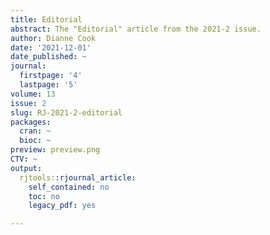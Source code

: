 ```yaml
---
title: Editorial
abstract: The "Editorial" article from the 2021-2 issue.
author: Dianne Cook
date: '2021-12-01'
date_published: ~
journal:
  firstpage: '4'
  lastpage: '5'
volume: 13
issue: 2
slug: RJ-2021-2-editorial
packages:
  cran: ~
  bioc: ~
preview: preview.png
CTV: ~
output:
  rjtools::rjournal_article:
    self_contained: no
    toc: no
    legacy_pdf: yes

---
```

